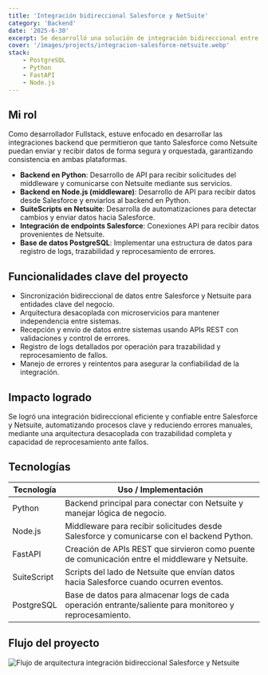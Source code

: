 ```yaml
---
title: 'Integración bidireccional Salesforce y NetSuite'
category: 'Backend'
date: '2025-6-30'
excerpt: Se desarrolló una solución de integración bidireccional entre el CRM Salesforce y el ERP Netsuite, permitiendo la sincronización automatizada de entidades críticas como Accounts, Opportunities, Quotes y Sales Orders.
cover: '/images/projects/integracion-salesforce-netsuite.webp'
stack:
    - PostgreSQL
    - Python
    - FastAPI
    - Node.js
---
```


## Mi rol
Como desarrollador Fullstack, estuve enfocado en desarrollar las integraciones backend que permitieron que tanto Salesforce como Netsuite puedan enviar y recibir datos de forma 
segura y orquestada, garantizando consistencia en ambas plataformas.

- **Backend en Python**: Desarrollo de API para recibir solicitudes del middleware y comunicarse con Netsuite mediante sus servicios.
- **Backend en Node.js (middleware)**: Desarrollo de API para recibir datos desde Salesforce y enviarlos al backend en Python.
- **SuiteScripts en Netsuite**: Desarrolla de automatizaciones para detectar cambios y enviar datos hacia Salesforce.
- **Integración de endpoints Salesforce**: Conexiones API para recibir datos provenientes de Netsuite.
- **Base de datos PostgreSQL**: Implementar una estructura de datos para registro de logs, trazabilidad y reprocesamiento de errores.

## Funcionalidades clave del proyecto
- Sincronización bidireccional de datos entre Salesforce y Netsuite para entidades clave del negocio.
- Arquitectura desacoplada con microservicios para mantener independencia entre sistemas.
- Recepción y envío de datos entre sistemas usando APIs REST con validaciones y control de errores.
- Registro de logs detallados por operación para trazabilidad y reprocesamiento de fallos.
- Manejo de errores y reintentos para asegurar la confiabilidad de la integración.

## Impacto logrado
Se logró una integración bidireccional eficiente y confiable entre Salesforce y Netsuite, automatizando procesos clave y reduciendo errores manuales, mediante una arquitectura 
desacoplada con trazabilidad completa y capacidad de reprocesamiento ante fallos.

## Tecnologías

| Tecnología | Uso / Implementación                                                                             |
| ---------- | ------------------------------------------------------------------------------------------------ |
| Python     | Backend principal para conectar con Netsuite y manejar lógica de negocio.                                       |
| Node.js | Middleware para recibir solicitudes desde Salesforce y comunicarse con el backend Python.                                              |
| FastAPI    | Creación de APIs REST que sirvieron como puente de comunicación entre el middleware y Netsuite.                    |
| SuiteScript       | Scripts del lado de Netsuite que envían datos hacia Salesforce cuando ocurren eventos.           |
| PostgreSQL        | Base de datos para almacenar logs de cada operación entrante/saliente para monitoreo y reprocesamiento. |

## Flujo del proyecto
<img
    src="https://res.cloudinary.com/dvjzp6scj/image/upload/v1754481869/projects/b99263c3-4a35-42f4-83cf-1f605ac145c1.png"
    alt="Flujo de arquitectura integración bidireccional Salesforce y Netsuite"
/>